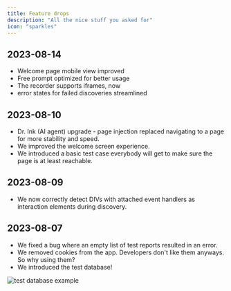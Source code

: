 ```yaml
---
title: Feature drops
description: "All the nice stuff you asked for"
icon: "sparkles"
---
```


## 2023-08-14

- Welcome page mobile view improved
- Free prompt optimized for better usage
- The recorder supports iframes, now
- error states for failed discoveries streamlined

## 2023-08-10

- Dr. Ink (AI agent) upgrade - page injection replaced navigating to a page for more stability and speed.
- We improved the welcome screen experience.
- We introduced a basic test case everybody will get to make sure the page is at least reachable.

## 2023-08-09

- We now correctly detect DIVs with attached event handlers as interaction elements during discovery.

## 2023-08-07

- We fixed a bug where an empty list of test reports resulted in an error.
- We removed cookies from the app. Developers don't like them anyways. So why using them?
- We introduced the test database!

<Frame caption="Example test cases displayed within a test database, screenshot 08/2023">
  <img src="images/test-database-example.png" alt="test database example" />
</Frame>
